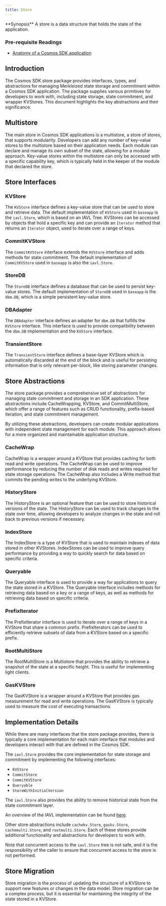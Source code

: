 ```yaml
---
title: Store
---
```

<Note>
**Synopsis**
A store is a data structure that holds the state of the application.
</Note>

<Note>

### Pre-requisite Readings

* [Anatomy of a Cosmos SDK application](/beginner/00-overview-app.md)

</Note>

## Introduction

The Cosmos SDK store package provides interfaces, types, and abstractions for managing Merkleized state storage and commitment within a Cosmos SDK application. The package supplies various primitives for developers to work with, including state storage, state commitment, and wrapper KVStores. This document highlights the key abstractions and their significance.

## Multistore

The main store in Cosmos SDK applications is a multistore, a store of stores, that supports modularity. Developers can add any number of key-value stores to the multistore based on their application needs. Each module can declare and manage its own subset of the state, allowing for a modular approach. Key-value stores within the multistore can only be accessed with a specific capability key, which is typically held in the keeper of the module that declared the store.

## Store Interfaces

### KVStore

The `KVStore` interface defines a key-value store that can be used to store and retrieve data. The default implementation of `KVStore` used in `baseapp` is the `iavl.Store`, which is based on an IAVL Tree. KVStores can be accessed by objects that hold a specific key and can provide an `Iterator` method that returns an `Iterator` object, used to iterate over a range of keys.

### CommitKVStore

The `CommitKVStore` interface extends the `KVStore` interface and adds methods for state commitment. The default implementation of `CommitKVStore` used in `baseapp` is also the `iavl.Store`.

### StoreDB

The `StoreDB` interface defines a database that can be used to persist key-value stores. The default implementation of `StoreDB` used in `baseapp` is the `dbm.DB`, which is a simple persistent key-value store.

### DBAdapter

The `DBAdapter` interface defines an adapter for `dbm.DB` that fulfills the `KVStore` interface. This interface is used to provide compatibility between the `dbm.DB` implementation and the `KVStore` interface.

### TransientStore

The `TransientStore` interface defines a base-layer KVStore which is automatically discarded at the end of the block and is useful for persisting information that is only relevant per-block, like storing parameter changes.

## Store Abstractions

The store package provides a comprehensive set of abstractions for managing state commitment and storage in an SDK application. These abstractions include CacheWrapping, KVStore, and CommitMultiStore, which offer a range of features such as CRUD functionality, prefix-based iteration, and state commitment management.

By utilizing these abstractions, developers can create modular applications with independent state management for each module. This approach allows for a more organized and maintainable application structure.

### CacheWrap

CacheWrap is a wrapper around a KVStore that provides caching for both read and write operations. The CacheWrap can be used to improve performance by reducing the number of disk reads and writes required for state storage operations. The CacheWrap also includes a Write method that commits the pending writes to the underlying KVStore.

### HistoryStore

The HistoryStore is an optional feature that can be used to store historical versions of the state. The HistoryStore can be used to track changes to the state over time, allowing developers to analyze changes in the state and roll back to previous versions if necessary.

### IndexStore

The IndexStore is a type of KVStore that is used to maintain indexes of data stored in other KVStores. IndexStores can be used to improve query performance by providing a way to quickly search for data based on specific criteria.

### Queryable

The Queryable interface is used to provide a way for applications to query the state stored in a KVStore. The Queryable interface includes methods for retrieving data based on a key or a range of keys, as well as methods for retrieving data based on specific criteria.

### PrefixIterator

The PrefixIterator interface is used to iterate over a range of keys in a KVStore that share a common prefix. PrefixIterators can be used to efficiently retrieve subsets of data from a KVStore based on a specific prefix.

### RootMultiStore

The RootMultiStore is a Multistore that provides the ability to retrieve a snapshot of the state at a specific height. This is useful for implementing light clients.

### GasKVStore

The GasKVStore is a wrapper around a KVStore that provides gas measurement for read and write operations. The GasKVStore is typically used to measure the cost of executing transactions.

## Implementation Details

While there are many interfaces that the store package provides, there is typically a core implementation for each main interface that modules and developers interact with that are defined in the Cosmos SDK.

The `iavl.Store` provides the core implementation for state storage and commitment by implementing the following interfaces:

* `KVStore`
* `CommitStore`
* `CommitKVStore`
* `Queryable`
* `StoreWithInitialVersion`

The `iavl.Store` also provides the ability to remove historical state from the state commitment layer.

An overview of the IAVL implementation can be found [here](https://github.com/cosmos/iavl/blob/master/docs/sdk/0.47/overview.md).

Other store abstractions include `cachekv.Store`, `gaskv.Store`, `cachemulti.Store`, and `rootmulti.Store`. Each of these stores provide additional functionality and abstractions for developers to work with.

Note that concurrent access to the `iavl.Store` tree is not safe, and it is the responsibility of the caller to ensure that concurrent access to the store is not performed.

## Store Migration

Store migration is the process of updating the structure of a KVStore to support new features or changes in the data model. Store migration can be a complex process, but it is essential for maintaining the integrity of the state stored in a KVStore.
